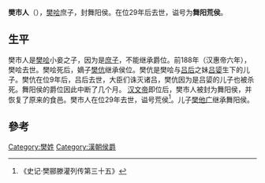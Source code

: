 {{Refimprove|time=2021-02-05T17:33:03+00:00}}
'''樊市人'''（{{bd|？||前150年|}}），[[樊哙|樊哙]]庶子，封舞阳侯。在位29年后去世，谥号为'''舞阳荒侯'''。
==生平==
樊市人是[[樊哙|樊哙]]小妾之子，因为是[[庶子|庶子]]，不能继承爵位。前188年（汉惠帝六年），樊哙去世。樊哙死后，嫡子[[樊伉|樊伉]]继承侯位。樊伉是樊哙与[[吕后|吕后]]之妹[[吕媭|吕媭]]生下的儿子。樊伉在位9年后，吕后去世，大臣们诛灭诸吕，樊伉因为是吕媭的儿子也被杀死。舞阳侯的爵位因此中断了几个月。
[[汉文帝|汉文帝]]即位后，樊市人被封为舞阳侯，并恢复了原来的食邑。樊市人在位29年去世，谥号荒侯<ref>《史记·樊郦滕灌列传第三十五》</ref>。儿子[[樊他广|樊他广]]继承舞阳侯。

[[Category:樊姓|Category:樊姓]]
[[Category:漢朝侯爵|Category:漢朝侯爵]]

==參考==
{{reflist}}